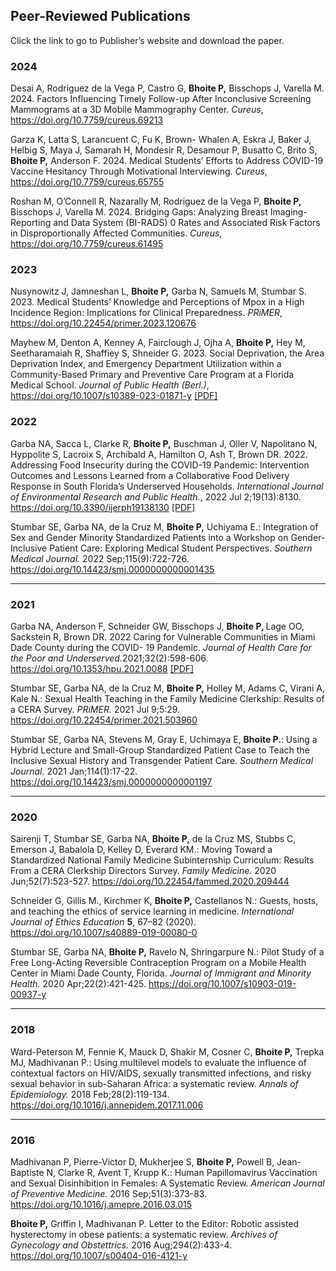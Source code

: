 <html>

<head>

<title>Publications</title>

</head>

<body>

<h2>Peer-Reviewed Publications</h2>

::: callout-note
Click the link to go to Publisher's website and download the paper.
:::

<h3>2024</h3>

<p>Desai A, Rodriguez de la Vega P, Castro G, <strong> Bhoite P,</strong> Bisschops J, Varella M. 2024. Factors Influencing Timely Follow-up After Inconclusive Screening Mammograms at a 3D Mobile Mammography Center. <em>Cureus</em>, <a href="https://doi.org/10.7759/cureus.69213">https://doi.org/10.7759/cureus.69213</a></p>

<p>Garza K, Latta S, Larancuent C, Fu K, Brown- Whalen A, Eskra J, Baker J, Helbig S, Maya J, Samarah H, Mondesir R, Desamour P, Busatto C, Brito S,  <strong> Bhoite P,</strong> Anderson F. 2024. Medical Students’ Efforts to Address COVID-19 Vaccine Hesitancy Through Motivational Interviewing. <em>Cureus</em>, <a href="https://doi.org/10.7759/cureus.65755">https://doi.org/10.7759/cureus.65755</a></p>

<p>Roshan M, O'Connell R, Nazarally M, Rodriguez de la Vega P, <strong> Bhoite P,</strong> Bisschops J, Varella M. 2024. Bridging Gaps: Analyzing Breast Imaging-Reporting and Data System (BI-RADS) 0 Rates and Associated Risk Factors in Disproportionally Affected Communities. <em>Cureus</em>, <a href="https://doi.org/10.7759/cureus.61495">https://doi.org/10.7759/cureus.61495</a></p>


<h3>2023</h3>

<p>Nusynowitz J, Jamneshan L, <strong> Bhoite P,</strong> Garba N, Samuels M, Stumbar S. 2023. Medical Students' Knowledge and Perceptions of Mpox in a High Incidence Region: Implications for Clinical Preparedness. <em>PRiMER</em>, <a href="https://doi.org/10.22454/primer.2023.120676">https://doi.org/10.22454/primer.2023.120676</a></p>

<p>Mayhew M, Denton A, Kenney A, Fairclough J, Ojha A, <strong> Bhoite P,</strong> Hey M, Seetharamaiah R, Shaffiey S, Shneider G. 2023. Social Deprivation, the Area Deprivation Index, and Emergency Department Utilization within a Community-Based Primary and Preventive Care Program at a Florida Medical School. <em>Journal of Public Health (Berl.)</em>, <a href="https://doi.org/10.1007/s10389-023-01871-y">https://doi.org/10.1007/s10389-023-01871-y</a> <a href='shrubland_pub_2022.pdf'>\[PDF\]</a></p>

<h3>2022</h3>

<p>Garba NA, Sacca L, Clarke R, <strong> Bhoite P,</strong> Buschman J, Oller V, Napolitano N, Hyppolite S, Lacroix S, Archibald A, Hamilton O, Ash T, Brown DR. 2022. Addressing Food Insecurity during the COVID-19 Pandemic: Intervention Outcomes and Lessons Learned from a Collaborative Food Delivery Response in South Florida's Underserved Households. <em>International Journal of Environmental Research and Public Health.</em>, 2022 Jul 2;19(13):8130. <a href="https://doi.org/10.3390/ijerph19138130">https://doi.org/10.3390/ijerph19138130</a> <a href='shrubland_pub_2022.pdf'>\[PDF\]</a></p>

<p>Stumbar SE, Garba NA, de la Cruz M, <strong>**Bhoite P**,</strong> Uchiyama E.: Integration of Sex and Gender Minority Standardized Patients into a Workshop on Gender-Inclusive Patient Care: Exploring Medical Student Perspectives. <em>Southern Medical Journal.</em> 2022 Sep;115(9):722-726. <a href="https://doi.org/10.14423/smj.0000000000001435">https://doi.org/10.14423/smj.0000000000001435</a></p>

<hr>

<h3>2021</h3>

<p>Garba NA, Anderson F, Schneider GW, Bisschops J, <strong> **Bhoite P**, </strong> Lage OO, Sackstein R, Brown DR. 2022 Caring for Vulnerable Communities in Miami Dade County during the COVID- 19 Pandemic. <em>Journal of Health Care for the Poor and Underserved.</em>2021;32(2):598-606. <a href="https://doi.org/10.1353/hpu.2021.0088">https://doi.org/10.1353/hpu.2021.0088</a> <a href='shrubland_pub_2022.pdf'>\[PDF\]</a></p>

<p>Stumbar SE, Garba NA, de la Cruz M, <strong>**Bhoite P**,</strong> Holley M, Adams C, Virani A, Kale N.: Sexual Health Teaching in the Family Medicine Clerkship: Results of a CERA Survey. <em>PRiMER.</em> 2021 Jul 9;5:29. <a href="https://doi.org/10.22454/primer.2021.503960"> https://doi.org/10.22454/primer.2021.503960</a></p>

<p>Stumbar SE, Garba NA, Stevens M, Gray E, Uchimaya E, <strong>**Bhoite P**.</strong>: Using a Hybrid Lecture and Small-Group Standardized Patient Case to Teach the Inclusive Sexual History and Transgender Patient Care. <em>Southern Medical Journal.</em> 2021 Jan;114(1):17-22. <a href="https://doi.org/10.14423/smj.0000000000001197">https://doi.org/10.14423/smj.0000000000001197</a></p>

<hr>

<h3>2020</h3>

<p>Sairenji T, Stumbar SE, Garba NA, <strong>**Bhoite P**,</strong> de la Cruz MS, Stubbs C, Emerson J, Babalola D, Kelley D, Everard KM.: Moving Toward a Standardized National Family Medicine Subinternship Curriculum: Results From a CERA Clerkship Directors Survey. <em>Family Medicine.</em> 2020 Jun;52(7):523-527. <a href="https://doi.org/10.22454/fammed.2020.209444">https://doi.org/10.22454/fammed.2020.209444</a></p>

<p>Schneider G, Gillis M., Kirchmer K, <strong>**Bhoite P**,</strong> Castellanos N.: Guests, hosts, and teaching the ethics of service learning in medicine. <em>International Journal of Ethics Education</em> **5**, 67--82 (2020). <a href="https://doi.org/10.1007/s40889-019-00080-0">https://doi.org/10.1007/s40889-019-00080-0</a></p>

<p>Stumbar SE, Garba NA, <strong>**Bhoite P**,</strong> Ravelo N, Shringarpure N.: Pilot Study of a Free Long-Acting Reversible Contraception Program on a Mobile Health Center in Miami Dade County, Florida. <em>Journal of Immigrant and Minority Health.</em> 2020 Apr;22(2):421-425. <a href="https://doi.org/10.1007/s10903-019-00937-y">https://doi.org/10.1007/s10903-019-00937-y</a></p>

<hr>

<h3>2018</h3>

<p>Ward-Peterson M, Fennie K, Mauck D, Shakir M, Cosner C, <strong>**Bhoite P**,</strong> Trepka MJ, Madhivanan P.: Using multilevel models to evaluate the influence of contextual factors on HIV/AIDS, sexually transmitted infections, and risky sexual behavior in sub-Saharan Africa: a systematic review. <em>Annals of Epidemiology.</em> 2018 Feb;28(2):119-134. <a href="https://doi.org/10.1016/j.annepidem.2017.11.006">https://doi.org/10.1016/j.annepidem.2017.11.006</a></p>

<hr>

<h3>2016</h3>

<p>Madhivanan P, Pierre-Victor D, Mukherjee S, <strong>**Bhoite P**,</strong> Powell B, Jean-Baptiste N, Clarke R, Avent T, Krupp K.: Human Papillomavirus Vaccination and Sexual Disinhibition in Females: A Systematic Review. <em>American Journal of Preventive Medicine.</em> 2016 Sep;51(3):373-83. <a href="https://doi.org/10.1016/j.amepre.2016.03.015">https://doi.org/10.1016/j.amepre.2016.03.015</a></p>

<p><strong>**Bhoite P**,</strong> Griffin I, Madhivanan P. Letter to the Editor: Robotic assisted hysterectomy in obese patients: a systematic review. <em>Archives of Gynecology and Obstettrics.</em> 2016 Aug;294(2):433-4. <a href="https://doi.org/10.1007/s00404-016-4121-y">https://doi.org/10.1007/s00404-016-4121-y</a></p>

</body>

</html>
